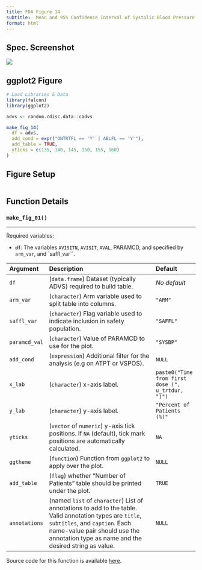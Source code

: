```yaml
---
title: FDA Figure 14
subtitle:  Mean and 95% Confidence Interval of Systolic Blood Pressure Over Time by Treatment Arm, Safety Population, Trial X
format: html
---
```


::: panel-tabset
## Spec. Screenshot

![](../assets/images/screenshots/fig_14.png){fig-align="center"}

## ggplot2 Figure

```r
# Load Libraries & Data
library(falcon)
library(ggplot2)

advs <- random.cdisc.data::cadvs

make_fig_14(
  df = advs,
  add_cond = expr("ONTRTFL == 'Y' | ABLFL == 'Y'"),
  add_table = TRUE,
  yticks = c(135, 140, 145, 150, 155, 160)
)
```

## Figure Setup

```r
```

## Function Details

### `make_fig_01()`

------------------------------------------------------------------------

Required variables:

-   **`df`**: The variables `AVISITN`, `AVISIT`, `AVAL`, PARAMCD, and specified by `arm_var`, and `saffl_var``.

| Argument      | Description                                                                                                                                                                                                                         | Default                                           |
|:--------------|:------------------------------------------|:--------------|
| `df`          | (`data.frame`) Dataset (typically ADVS) required to build table.                                                                                                                                                                    | *No default*                                      |
| `arm_var`     | (`character`) Arm variable used to split table into columns.                                                                                                                                                                        | `"ARM"`                                           |
| `saffl_var`   | (`character`) Flag variable used to indicate inclusion in safety population.                                                                                                                                                        | `"SAFFL"`                                         |
| `paramcd_val` | (`character`) Value of PARAMCD to use for the plot.                                                                                                                                                                                 | `"SYSBP"`                                         |
| `add_cond`    | (`expression`) Additional filter for the analysis (e.g on ATPT or VSPOS).                                                                                                                                                           | `NULL`                                            |
| `x_lab`       | (`character`) x-axis label.                                                                                                                                                                                                         | `paste0("Time from first dose (", u_trtdur, ")")` |
| `y_lab`       | (`character`) y-axis label.                                                                                                                                                                                                         | `"Percent of Patients (%)"`                       |
| `yticks`      | (`vector` of `numeric`) y-axis tick positions. If `NA` (default), tick mark positions are automatically calculated.                                                                                                                 | `NA`                                              |
| `ggtheme`     | (`function`) Function from `ggplot2` to apply over the plot.                                                                                                                                                                        | `NULL`                                              |
| `add_table`   | (`flag`) whether "Number of Patients" table should be printed under the plot.                                                                                                                                                       | `TRUE`                                            |
| `annotations` | (named `list` of `character`) List of annotations to add to the table. Valid annotation types are `title`, `subtitles`, and `caption`. Each name-value pair should use the annotation type as name and the desired string as value. | `NULL`                                            |

Source code for this function is available [here](https://github.com/pharmaverse/falcon/blob/main/R/fda-fig_14.R).
:::
